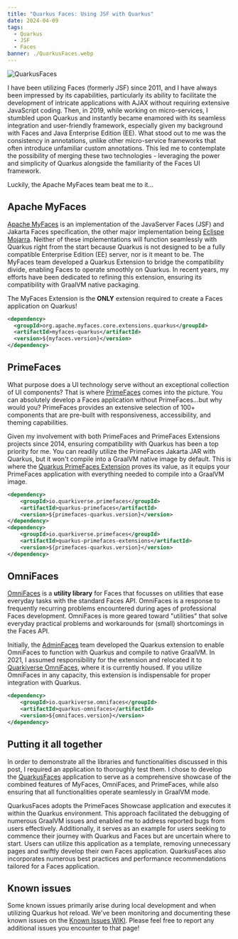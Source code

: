 ```yaml
---
title: "Quarkus Faces: Using JSF with Quarkus"
date: 2024-04-09
tags:
  - Quarkus
  - JSF
  - Faces
banner: ./QuarkusFaces.webp
---
```


![QuarkusFaces](./QuarkusFaces.webp)

I have been utilizing Faces (formerly JSF) since 2011, and I have always been impressed by its capabilities, particularly its ability to
facilitate the development of intricate applications with AJAX without requiring extensive JavaScript coding. Then, in 2019,
while working on micro-services, I stumbled upon Quarkus and instantly became enamored with its seamless integration and user-friendly
framework, especially given my background with Faces and Java Enterprise Edition (EE). What stood out to me was the consistency
in annotations, unlike other micro-service frameworks that often introduce unfamiliar custom annotations. This led me to contemplate
the possibility of merging these two technologies - leveraging the power and simplicity of Quarkus alongside the familiarity of the
Faces UI framework.

Luckily, the Apache MyFaces team beat me to it...

## Apache MyFaces

[Apache MyFaces](https://myfaces.apache.org/) is an implementation of the JavaServer Faces (JSF) and Jakarta Faces specification, the other major implementation being [Eclispe Mojarra](https://projects.eclipse.org/projects/ee4j.mojarra).
Neither of these implementations will function seamlessly with Quarkus right from the start because Quarkus is not designed to be a fully compatible Enterprise Edition (EE) server, nor is it meant to be.
The MyFaces team developed a Quarkus Extension to bridge the compatibility divide, enabling Faces to operate smoothly on Quarkus. In recent years, my efforts have been dedicated to refining this extension,
ensuring its compatibility with GraalVM native packaging.

The MyFaces Extension is the **ONLY** extension required to create a Faces application on Quarkus!

```xml
<dependency>
  <groupId>org.apache.myfaces.core.extensions.quarkus</groupId>
  <artifactId>myfaces-quarkus</artifactId>
  <version>${myfaces.version}</version>
</dependency>
```

## PrimeFaces

What purpose does a UI technology serve without an exceptional collection of UI components? That is where [PrimeFaces](https://www.primefaces.org/showcase/) comes into the picture.
You can absolutely develop a Faces application without PrimeFaces...but why would you? PrimeFaces provides an extensive selection of 100+ components that
are pre-built with responsiveness, accessibility, and theming capabilities.

Given my involvement with both PrimeFaces and PrimeFaces Extensions projects since 2014, ensuring compatibility with Quarkus has been a top priority for me.
You can readily utilize the PrimeFaces Jakarta JAR with Quarkus, but it won't compile into a GraalVM native image by default. This is where the [Quarkus PrimeFaces Extension](https://github.com/quarkiverse/quarkus-primefaces) proves its value,
as it equips your PrimeFaces application with everything needed to compile into a GraalVM image.

```xml
<dependency>
    <groupId>io.quarkiverse.primefaces</groupId>
    <artifactId>quarkus-primefaces</artifactId>
    <version>${primefaces-quarkus.version}</version>
</dependency>
<dependency>
    <groupId>io.quarkiverse.primefaces</groupId>
    <artifactId>quarkus-primefaces-extensions</artifactId>
    <version>${primefaces-quarkus.version}</version>
</dependency>
```

## OmniFaces

[OmniFaces](https://omnifaces.org/) is a **utility library** for Faces that focusses on utilities that ease everyday tasks with the standard Faces API.
OmniFaces is a response to frequently recurring problems encountered during ages of professional Faces development. OmniFaces is more geared toward "utilities"
that solve everyday practical problems and workarounds for (small) shortcomings in the Faces API.

Initially, the [AdminFaces](https://adminfaces.github.io/site/) team developed the Quarkus extension to enable OmniFaces to function with Quarkus and compile to native GraalVM.
In 2021, I assumed responsibility for the extension and relocated it to [Quarkiverse OmniFaces](https://github.com/quarkiverse/quarkus-omnifaces), where it is currently housed.
If you utilize OmniFaces in any capacity, this extension is indispensable for proper integration with Quarkus.

```xml
<dependency>
    <groupId>io.quarkiverse.omnifaces</groupId>
    <artifactId>quarkus-omnifaces</artifactId>
    <version>${omnifaces.version}</version>
</dependency>
```

## Putting it all together

In order to demonstrate all the libraries and functionalities discussed in this post, I required an application to thoroughly test them.
I chose to develop the [QuarkusFaces](https://github.com/melloware/quarkus-faces) application to serve as a comprehensive showcase of the
combined features of MyFaces, OmniFaces, and PrimeFaces, while also ensuring that all functionalities operate seamlessly in GraalVM mode.

QuarkusFaces adopts the PrimeFaces Showcase application and executes it within the Quarkus environment. This approach facilitated the
debugging of numerous GraalVM issues and enabled me to address reported bugs from users effectively. Additionally, it serves as an example
for users seeking to commence their journey with Quarkus and Faces but are uncertain where to start. Users can utilize this application as
a template, removing unnecessary pages and swiftly develop their own Faces application. QuarkusFaces also incorporates
numerous best practices and performance recommendations tailored for a Faces application.

## Known issues

Some known issues primarily arise during local development and when utilizing Quarkus hot reload. We've been monitoring and documenting
these known issues on the [Known Issues WIKI](https://github.com/melloware/quarkus-faces/wiki/Quarkus-Faces-Known-Issues).
Please feel free to report any additional issues you encounter to that page!
